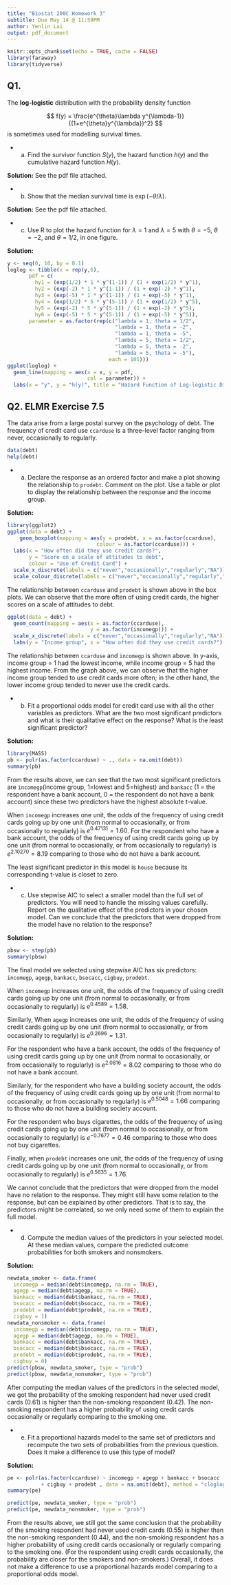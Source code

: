 ---
title: "Biostat 200C Homework 3"
subtitle: Due May 14 @ 11:59PM
author: Yenlin Lai
output: pdf_document
---

```{r setup, include=FALSE}
knitr::opts_chunk$set(echo = TRUE, cache = FALSE)
library(faraway)
library(tidyverse)
```


## Q1.

The **log-logistic** distribution with the probability density function

$$
f(y) = \frac{e^{\theta}\lambda y^{\lambda-1}}{(1+e^{\theta}y^{\lambda})^2}
$$
is sometimes used for modelling survival times.

- (a) Find the survivor function $S(y)$, the hazard function $h(y)$ and the cumulative hazard function $H(y)$.

**Solution:** See the pdf file attached.

- (b) Show that the median survival time is $\exp(-\theta/\lambda)$.

**Solution:** See the pdf file attached.

- (c) Use R to plot the hazard function for $\lambda=1$ and $\lambda=5$ with $\theta=-5$, $\theta=-2$, and $\theta=1/2$, in one figure.

**Solution:**
```{r}
y <- seq(0, 10, by = 0.1)
loglog <- tibble(x = rep(y,6),
       pdf = c(
         hy1 = (exp(1/2) * 1 * y^(1-1)) / (1 + exp(1/2) * y^1),
         hy2 = (exp(-2) * 1 * y^(1-1)) / (1 + exp(-2) * y^1),
         hy3 = (exp(-5) * 1 * y^(1-1)) / (1 + exp(-5) * y^1),
         hy4 = (exp(1/2) * 5 * y^(5-1)) / (1 + exp(1/2) * y^5),
         hy5 = (exp(-2) * 5 * y^(5-1)) / (1 + exp(-2) * y^5),
         hy6 = (exp(-5) * 5 * y^(5-1)) / (1 + exp(-5) * y^5)),
       parameter = as.factor(rep(c("lambda = 1, theta = 1/2",
                                   "lambda = 1, theta = -2",
                                   "lambda = 1, theta = -5",
                                   "lambda = 5, theta = 1/2",
                                   "lambda = 5, theta = -2",
                                   "lambda = 5, theta = -5"),
                                 each = 101)))
ggplot(loglog) +
  geom_line(mapping = aes(x = x, y = pdf, 
                          col = parameter)) +
  labs(x = "y", y = "h(y)", title = "Hazard Function of Log-logistic Distribution")

```

## Q2. ELMR Exercise 7.5

The data arise from a large postal survey on the psychology of debt. The frequency of credit card use `ccarduse` is a three-level factor ranging from never, occasionally to regularly.

```{r}
data(debt)
help(debt)
```

- (a) Declare the response as an ordered factor and make a plot showing the relationship to `prodebt`. Comment on the plot. Use a table or plot to display the relationship between the response and the income group.

**Solution:**
```{r}
library(ggplot2)
ggplot(data = debt) +
    geom_boxplot(mapping = aes(y = prodebt, x = as.factor(ccarduse),
                             colour = as.factor(ccarduse))) + 
  labs(x = "How often did they use credit cards?",
       y = "Score on a scale of attitudes to debt",
       colour = "Use of Credit Card") +
  scale_x_discrete(labels = c("never","occasionally","regularly","NA")) +
  scale_colour_discrete(labels = c("never","occasionally","regularly","NA"))
```
The relationship between `ccarduse` and `prodebt` is shown above in the box plots. We can observe that the more often of using credit cards, the higher scores on a scale of attitudes to debt.

```{r}
ggplot(data = debt) +
  geom_count(mapping = aes(x = as.factor(ccarduse),
                           y = as.factor(incomegp))) +
  scale_x_discrete(labels = c("never","occasionally","regularly","NA")) +
  labs(y = "Income group", x = "How often did they use credit cards?")
```
The relationship between `ccarduse` and `incomegp` is shown above. In y-axis, income group = 1 had the lowest income, while income group = 5 had the highest income. From the graph above, we can observe that the higher income group tended to use credit cards more often; in the other hand, the lower income group tended to never use the credit cards.

- (b) Fit a proportional odds model for credit card use with all the other variables as predictors. What are the two most significant predictors and what is their qualitative effect on the response? What is the least significant predictor?

**Solution:**
```{r}
library(MASS)
pb <- polr(as.factor(ccarduse) ~ ., data = na.omit(debt))
summary(pb)
```
From the results above, we can see that the two most significant predictors are `incomegp`(income group, 1=lowest and 5=highest) and `bankacc` (1 = the respondent have a bank account, 0 = the respondent do not have a bank account) since these two predictors have the highest absolute t-value.

When `incomegp` increases one unit, the odds of the frequency of using credit cards going up by one unit (from normal to occasionally, or from occasionally to regularly) is $e^{0.47131} = 1.60$. For the respondent who have a bank account, the odds of the frequency of using credit cards going up by one unit (from normal to occasionally, or from occasionally to regularly) is $e^{2.10270} = 8.19$ comparing to those who do not have a bank account.

The least significant predictor in this model is `house` because its corresponding t-value is closet to zero.

- (c) Use stepwise AIC to select a smaller model than the full set of predictors. You will need to handle the missing values carefully. Report on the qualitative effect of the predictors in your chosen model. Can we conclude that the predictors that were dropped from the model have no relation to the response?

**Solution:**
```{r}
pbsw <- step(pb)
summary(pbsw)
```
The final model we selected using stepwise AIC has six predictors: `incomegp`, `agegp`, `bankacc`, `bsocacc`, `cigbuy`, `prodebt`.

When `incomegp` increases one unit, the odds of the frequency of using credit cards going up by one unit (from normal to occasionally, or from occasionally to regularly) is $e^{0.4589} = 1.58$. 

Similarly, When `agegp` increases one unit, the odds of the frequency of using credit cards going up by one unit (from normal to occasionally, or from occasionally to regularly) is $e^{0.2696} = 1.31$. 

For the respondent who have a bank account, the odds of the frequency of using credit cards going up by one unit (from normal to occasionally, or from occasionally to regularly) is $e^{2.0816} = 8.02$ comparing to those who do not have a bank account. 

Similarly, for the respondent who have a building society account, the odds of the frequency of using credit cards going up by one unit (from normal to occasionally, or from occasionally to regularly) is $e^{0.5048} = 1.66$ comparing to those who do not have a building society account. 

For the respondent who buys cigarettes, the odds of the frequency of using credit cards going up by one unit (from normal to occasionally, or from occasionally to regularly) is $e^{-0.7677} = 0.46$ comparing to those who does not buy cigarettes.

Finally, when `prodebt` increases one unit, the odds of the frequency of using credit cards going up by one unit (from normal to occasionally, or from occasionally to regularly) is $e^{0.5635} = 1.76$. 

We cannot conclude that the predictors that were dropped from the model have no relation to the response. They might still have some relation to the response, but can be explained by other predictors. That is to say, the predictors might be correlated, so we only need some of them to explain the full model.

- (d) Compute the median values of the predictors in your selected model. At these median values, compare the predicted outcome probabilities for both smokers and nonsmokers.

**Solution:**
```{r}
newdata_smoker <- data.frame(
  incomegp = median(debt$incomegp, na.rm = TRUE),
  agegp = median(debt$agegp, na.rm = TRUE),
  bankacc = median(debt$bankacc, na.rm = TRUE),
  bsocacc = median(debt$bsocacc, na.rm = TRUE),
  prodebt = median(debt$prodebt, na.rm = TRUE),
  cigbuy = 1)
newdata_nonsmoker <- data.frame(
  incomegp = median(debt$incomegp, na.rm = TRUE),
  agegp = median(debt$agegp, na.rm = TRUE),
  bankacc = median(debt$bankacc, na.rm = TRUE),
  bsocacc = median(debt$bsocacc, na.rm = TRUE),
  prodebt = median(debt$prodebt, na.rm = TRUE),
  cigbuy = 0)
predict(pbsw, newdata_smoker, type = "prob")
predict(pbsw, newdata_nonsmoker, type = "prob")
```
After computing the median values of the predictors in the selected model, we got the probability of the smoking respondent had never used credit cards (0.61) is higher than the non-smoking respondent (0.42). The non-smoking respondent has a higher probability of using credit cards occasionally or regularly comparing to the smoking one. 

- (e) Fit a proportional hazards model to the same set of predictors and recompute the two sets of probabilities from the previous question. Does it make a difference to use this type of model?

**Solution:**
```{r}
pe <- polr(as.factor(ccarduse) ~ incomegp + agegp + bankacc + bsocacc
           + cigbuy + prodebt , data = na.omit(debt), method = "cloglog")
summary(pe)

predict(pe, newdata_smoker, type = "prob")
predict(pe, newdata_nonsmoker, type = "prob")
```
From the results above, we still got the same conclusion that the probability of the smoking respondent had never used credit cards (0.55) is higher than the non-smoking respondent (0.44), and the non-smoking respondent has a higher probability of using credit cards occasionally or regularly comparing to the smoking one. (For the respondent using credit cards occasionally, the probability are closer for the smokers and non-smokers.)
Overall, it does not make a difference to use a proportional hazards model comparing to a proportional odds model.




